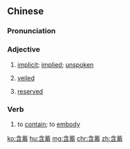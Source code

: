 ==Chinese==
{{zh-forms}}

===Pronunciation===
{{zh-pron
|m=hánxù
|c=ham4 cuk1
|cat=a,v
}}

===Adjective===
{{zh-adj}}

# [[implicit]]; [[implied]]; [[unspoken]]
# {{qualifier|of a criticism}} [[veiled]]
# {{qualifier|of a person}} [[reserved]]

===Verb===
{{zh-verb}}

# to [[contain]]; to [[embody]]

[[ko:含蓄]]
[[hu:含蓄]]
[[mg:含蓄]]
[[chr:含蓄]]
[[zh:含蓄]]